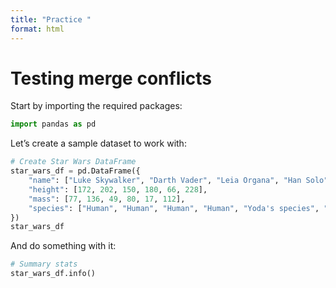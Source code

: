 ```yaml
---
title: "Practice "
format: html
---
```

# Testing merge conflicts

Start by importing the required packages:

```python
import pandas as pd
```

Let's create a sample dataset to work with:

```python
# Create Star Wars DataFrame
star_wars_df = pd.DataFrame({
    "name": ["Luke Skywalker", "Darth Vader", "Leia Organa", "Han Solo", "Yoda", "Chewbacca"],
    "height": [172, 202, 150, 180, 66, 228],
    "mass": [77, 136, 49, 80, 17, 112],
    "species": ["Human", "Human", "Human", "Human", "Yoda's species", "Wookiee"]
})
star_wars_df
```

And do something with it:

```python
# Summary stats
star_wars_df.info()
```

